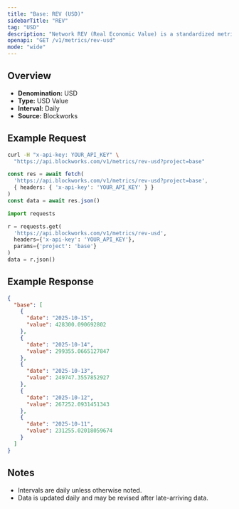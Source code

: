 ```yaml
---
title: "Base: REV (USD)"
sidebarTitle: "REV"
tag: "USD"
description: "Network REV (Real Economic Value) is a standardized metric that tracks blockchain value accrual generated by user activity. REV consists of both in-protocol transaction fees and out-of-protocol tips that users pay for transaction execution, so it measures the monetary demand to transact onchain."
openapi: "GET /v1/metrics/rev-usd"
mode: "wide"
---
```


## Overview

- **Denomination:** USD
- **Type:** USD Value
- **Interval:** Daily
- **Source:** Blockworks

## Example Request

<CodeGroup>

```bash cURL
curl -H "x-api-key: YOUR_API_KEY" \
  "https://api.blockworks.com/v1/metrics/rev-usd?project=base"
```

```typescript TypeScript
const res = await fetch(
  'https://api.blockworks.com/v1/metrics/rev-usd?project=base',
  { headers: { 'x-api-key': 'YOUR_API_KEY' } }
)
const data = await res.json()
```

```python Python
import requests

r = requests.get(
  'https://api.blockworks.com/v1/metrics/rev-usd',
  headers={'x-api-key': 'YOUR_API_KEY'},
  params={'project': 'base'}
)
data = r.json()
```

</CodeGroup>

## Example Response

```json
{
  "base": [
    {
      "date": "2025-10-15",
      "value": 428300.090692802
    },
    {
      "date": "2025-10-14",
      "value": 299355.0665127847
    },
    {
      "date": "2025-10-13",
      "value": 249747.3557852927
    },
    {
      "date": "2025-10-12",
      "value": 267252.0931451343
    },
    {
      "date": "2025-10-11",
      "value": 231255.02018059674
    }
  ]
}
```

## Notes
- Intervals are daily unless otherwise noted.
- Data is updated daily and may be revised after late-arriving data.